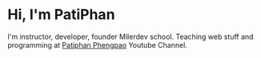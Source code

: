 # Hi, I'm PatiPhan

I'm instructor, developer, founder Milerdev school. Teaching web stuff and programming at [Patiphan Phengpao](https://www.youtube.com/channel/UCeKE6wQHTt5JpS9_RsH4hrg) Youtube Channel.
